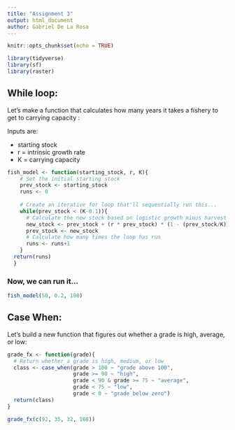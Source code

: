 ```yaml
---
title: "Assignment 3"
output: html_document
author: Gabriel De La Rosa
---
```


```r
knitr::opts_chunk$set(echo = TRUE)

library(tidyverse)
library(sf)
library(raster)
```



## While loop:

Let's make a function that calculates how many years it takes a fishery to get to carrying capacity :

Inputs are:

- starting stock
- r = intrinsic growth rate
- K = carrying capacity


```r
fish_model <- function(starting_stock, r, K){
    # Set the initial starting stock
    prev_stock <- starting_stock
    runs <- 0
    
    # Create an iterative for loop that'll sequentially run this...
    while(prev_stock < (K-0.1)){
      # Calculate the new stock based on logistic growth minus harvest
      new_stock <- prev_stock + (r * prev_stock) * (1 - (prev_stock/K))
      prev_stock <- new_stock
      # Calculate how many times the loop has run
      runs <- runs+1
    }
  return(runs)
  }
```

### Now, we can run it...
```r
fish_model(50, 0.2, 100)
```


## Case When:

Let's build a new function that figures out whether a grade is high, average, or low:

```r
grade_fx <- function(grade){
  # Return whether a grade is high, medium, or low
  class <- case_when(grade > 100 ~ "grade above 100",
                     grade >= 90 ~ "high",
                     grade < 90 & grade >= 75 ~ "average",
                     grade < 75 ~ "low",
                     grade < 0 ~ "grade below zero")
  return(class)
}

grade_fx(c(92, 35, 32, 108))

```



